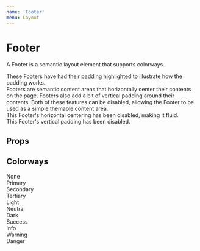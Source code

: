 ```yaml
---
name: 'Footer'
menu: Layout
---
```




# Footer

A Footer is a semantic layout element that supports colorways.

<Playground>
  <Footer>
    <Paragraph>These Footers have had their padding highlighted to illustrate how the padding works.</Paragraph>
  </Footer>
  <Footer colorway="warning">
    <Paragraph>Footers are semantic content areas that horizontally center their contents on the page.</Paragraph>
    <Paragraph>Footers also add a bit of vertical padding around their contents.</Paragraph>
    <Paragraph>Both of these features can be disabled, allowing the Footer to be used as a simple themable content area.</Paragraph>
  </Footer>
  <Footer colorway="danger" fluid>
    <Paragraph>This Footer's horizontal centering has been disabled, making it fluid.</Paragraph>
  </Footer>
  <Footer colorway="info" compact>
    <Paragraph>This Footer's vertical padding has been disabled.</Paragraph>
  </Footer>
</Playground>

## Props

<Props of={Footer} />

## Colorways

<Playground>
  <Footer><Heading align="center">None</Heading></Footer>
  <Footer colorway="primary"><Heading align="center">Primary</Heading></Footer>
  <Footer colorway="secondary"><Heading align="center">Secondary</Heading></Footer>
  <Footer colorway="tertiary"><Heading align="center">Tertiary</Heading></Footer>
  <Footer colorway="light"><Heading align="center">Light</Heading></Footer>
  <Footer colorway="neutral"><Heading align="center">Neutral</Heading></Footer>
  <Footer colorway="dark"><Heading align="center">Dark</Heading></Footer>
  <Footer colorway="success"><Heading align="center">Success</Heading></Footer>
  <Footer colorway="info"><Heading align="center">Info</Heading></Footer>
  <Footer colorway="warning"><Heading align="center">Warning</Heading></Footer>
  <Footer colorway="danger"><Heading align="center">Danger</Heading></Footer>
</Playground>

